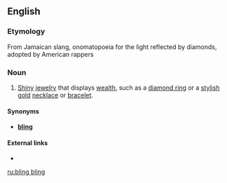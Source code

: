 ==English==

===Etymology===
From Jamaican slang, onomatopoeia for the light reflected by diamonds, adopted by American rappers

===Noun===
{{en-noun|sg=[[bling]] bling|-}}

# {{context|slang}} [[shiny|Shiny]] [[jewelry]] that displays [[wealth]], such as a [[diamond ring]] or a [[stylish]] [[gold]] [[necklace]] or [[bracelet]].

====Synonyms====
* {{italbrac-colon|jewelry displaying wealth}} '''[[bling]]'''

====External links====
* {{pedialite}}

[[ru:bling bling]]